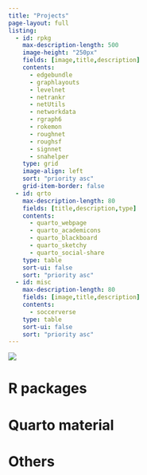 ```yaml
---
title: "Projects"
page-layout: full
listing:
  - id: rpkg
    max-description-length: 500
    image-height: "250px"	
    fields: [image,title,description]
    contents: 
      - edgebundle
      - graphlayouts
      - levelnet
      - netrankr
      - netUtils
      - networkdata
      - rgraph6
      - rokemon
      - roughnet
      - roughsf
      - signnet
      - snahelper
    type: grid
    image-align: left
    sort: "priority asc"
    grid-item-border: false
  - id: qrto
    max-description-length: 80
    fields: [title,description,type]
    contents: 
      - quarto_webpage
      - quarto_academicons
      - quarto_blackboard
      - quarto_sketchy
      - quarto_social-share
    type: table
    sort-ui: false
    sort: "priority asc"
  - id: misc
    max-description-length: 80
    fields: [image,title,description]
    contents: 
      - soccerverse
    type: table
    sort-ui: false
    sort: "priority asc"
---
```


:::{.center}
<img src="https://ghchart.rshah.org/137752/schochastics">
:::


# R packages 
:::{#rpkg}
:::

# Quarto material
:::{#qrto}
:::

# Others
:::{#misc}
:::